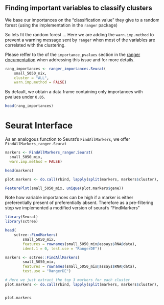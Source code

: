 

## Finding important variables to classify clusters

We base our importances on the "classification value" they give to a random
forest (using the implementation in the `ranger` package)

So lets fit the random forest ...
Here we are adding the `warn.imp.method` to prevent a warning message sent by
`ranger` when most of the variables are correlated with the clustering.

Please reffer to the  of the `importance_pvalues` section in the
[ranger documentation](https://cran.r-project.org/web/packages/ranger/ranger.pdf)
when addressing this issue and for more details.

```r
rang_importances <- ranger_importances.Seurat(
    small_5050_mix,
    cluster = "ALL",
    warn.imp.method = FALSE)

```

By default, we obtain a data frame containing only importances with pvalues
under `0.05`.

```r
head(rang_importances)
```


# Seurat Interface

As an analogous function to Seurat's `FindAllMarkers`, we offer
`FindAllMarkers_ranger.Seurat`

```r
markers <- FindAllMarkers_ranger.Seurat(
  small_5050_mix,
  warn.imp.method = FALSE)

head(markers)

plot.markers <- do.call(rbind, lapply(split(markers, markers$cluster), head, 3))

FeaturePlot(small_5050_mix, unique(plot.markers$gene))
```

Note how variable importances can be high if a marker is either preferentially
present of preferentially absent. Therefore as a pre-filtering step we
implemented a modified version of seurat's "FindMarkers"

```r
library(Seurat)
library(sctree)

head(
    sctree::FindMarkers(
        small_5050_mix,
        features = rownames(small_5050_mix@assays$RNA@data),
        ident.1 = 0, test.use = "RangerDE"))

```

```r

markers <- sctree::FindAllMarkers(
        small_5050_mix,
        features = rownames(small_5050_mix@assays$RNA@data),
        test.use = "RangerDE")

# Here we just extract the top 3 markers for each cluster
plot.markers <- do.call(rbind, lapply(split(markers, markers$cluster), head, 3))


plot.markers
```


